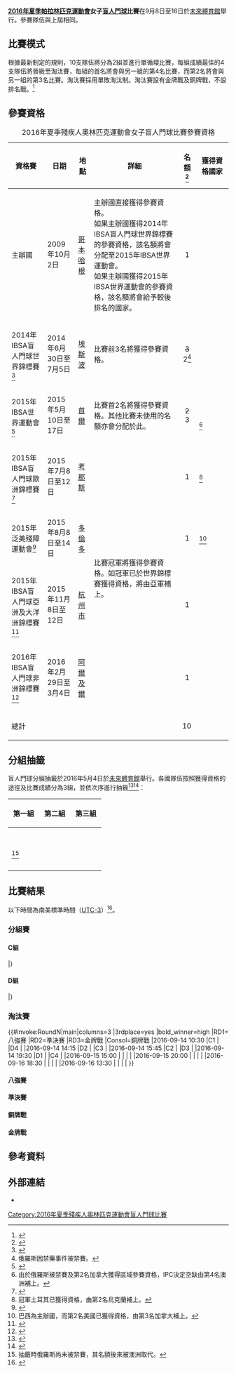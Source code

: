 {{noteTA|G1=Sports}}
{{Infobox Paralympic event
| event       = 女子盲人門球
| games       = 2016年夏季
| image       = [[File:Goalball_pictogram_(Paralympics).svg|120px]]
| caption     = 
| venue       = [[未來體育館|未來體育館]]
| dates       = 9月8日至16日
| competitors = 60
| nations     = 10
| gold        =  
| goldNPC     =  
| silver      =  
| silverNPC   =  
| bronze      =  
| bronzeNPC   =  
| prev        = [[2012年夏季殘疾人奧林匹克運動會女子盲人門球比賽|2012]]
| next        = [[2020年夏季殘疾人奧林匹克運動會女子盲人門球比賽|2020]]
}}
'''[[2016年夏季帕拉林匹克運動會|2016年夏季帕拉林匹克運動會]]女子[[2016年夏季殘疾人奧林匹克運動會盲人門球比賽|盲人門球]]比賽'''在9月8日至16日於[[未來體育館|未來體育館]]舉行。參賽隊伍與上屆相同。
{{2016年夏季殘疾人奧林匹克運動會盲人門球比賽}}

== 比賽模式 ==
根據最新制定的規則，10支隊伍將分為2組並進行單循環比賽，每組成績最佳的4支隊伍將晉級至淘汰賽，每組的首名將會與另一組的第4名比賽，而第2名將會與另一組的第3名比賽。淘汰賽採用單敗淘汰制。淘汰賽設有金牌戰及銅牌戰，不設排名戰。<ref>{{cite web |url=http://www.ibsasport.org/news/994/ibsa-goalball-announces-rule-change |language=EN |title=IBSA Goalball Announces Rule Change |publisher=IBSA |date=2016-06-18 |accessdate=2016-08-27 |archive-date=2016-08-24 |archive-url=https://web.archive.org/web/20160824190800/http://www.ibsasport.org/news/994/ibsa-goalball-announces-rule-change |dead-url=no }}</ref>

== 參賽資格 ==
{| class="wikitable" width="100%"
|+ 2016年夏季殘疾人奧林匹克運動會女子盲人門球比賽參賽資格
|-
! 資格賽 !! 日期 !! 地點 !!style="width:40%;"| 詳細 !! 名額<ref name="qualify">{{Cite web |url=https://www.rio2016.com/sites/default/files/users/rio2016_files/goalball.pdf |title=Qualification Guide |accessdate=2016-08-27 |archive-date=2016-09-22 |archive-url=https://web.archive.org/web/20160922191449/https://www.rio2016.com/sites/default/files/users/rio2016_files/goalball.pdf |dead-url=no }}</ref> !!style="width:15%;"| 獲得資格國家
|-
| 主辦國 || 2009年10月2日 || {{DEN}}[[哥本哈根|哥本哈根]] || 主辦國直接獲得參賽資格。<br />如果主辦國獲得2014年IBSA盲人門球世界錦標賽的參賽資格，該名額將會分配至2015年IBSA世界運動會。<br />如果主辦國獲得2015年IBSA世界運動會的參賽資格，該名額將會給予較後排名的國家。 ||align="center"| 1 || {{flagIPCteam|BRA|2016年夏季}}
|-
| 2014年IBSA盲人門球世界錦標賽<ref name="world">{{Official|http://www.goalball2014.fi/}}{{en}}</ref> || 2014年6月30日至7月5日 || {{FIN}}[[埃斯波|埃斯波]] || 比賽前3名將獲得參賽資格。 ||align="center"| <s>3</s><br />2<ref>俄羅斯因禁藥事件被禁賽。</ref> || {{flagIPCteam|USA|2016年夏季}}<br /><s>{{flagIPCteam|RUS|2016年夏季}}</s><br />{{flagIPCteam|TUR|2016年夏季}}
|-
| 2015年IBSA世界運動會<ref name="seoul">{{Cite web |url=http://www.ibsasport.org/sports/files/479-Results-Results-Goalball-Seoul-2015-IBSA-World-Games.pdf |title=比賽結果 |accessdate=2016-08-27 |archive-date=2016-10-11 |archive-url=https://web.archive.org/web/20161011200858/http://www.ibsasport.org/sports/files/479-Results-Results-Goalball-Seoul-2015-IBSA-World-Games.pdf |dead-url=no }}</ref> || 2015年5月10日至17日 || {{KOR}}[[首爾|首爾]] || 比賽首2名將獲得參賽資格。其他比賽未使用的名額亦會分配於此。 ||align="center"| <s>2</s><br />3 || {{flagIPCteam|ISR|2016年夏季}}<br />{{flagIPCteam|CHN|2016年夏季}}<br />{{flagIPCteam|AUS|2016年夏季}}<ref>由於俄羅斯被禁賽及第2名加拿大獲得區域參賽資格，IPC決定空缺由第4名澳洲補上。{{cite news |title=Australia Selected to Compete in Paralympic Goalball Competition |url=http://www.ibsasport.org/news/1031/australia-selected-to-compete-in-paralympic-goalball-competition |language=EN |author=IBSA |date=2016-08-26 |accessdate=2016-08-27 |archive-date=2016-08-29 |archive-url=https://web.archive.org/web/20160829225512/http://www.ibsasport.org/news/1031/australia-selected-to-compete-in-paralympic-goalball-competition |dead-url=no }}</ref>
|-
| 2015年IBSA盲人門球歐洲錦標賽<ref name="Europe">{{Official|http://www.lasfinfo.lt/en/}}{{en}}</ref> || 2015年7月8日至12日 || {{LTU}}[[考那斯|考那斯]] ||rowspan="4"| 比賽冠軍將獲得參賽資格。如冠軍已於世界錦標賽獲得資格，將由亞軍補上。||align="center"| 1 || {{flagIPCteam|UKR|2016年夏季}}<ref>冠軍土耳其已獲得資格，由第2名烏克蘭補上。</ref>
|-
| 2015年泛美殘障運動會<ref name="America">{{Cite web |url=http://www.ibsasport.org/sports/files/467-Results-Toronto-2015-Parapan-American-Games-Goalball-Results-.xls |title=比賽結果 |accessdate=2016-08-27 |archive-date=2016-05-12 |archive-url=https://web.archive.org/web/20160512161525/http://www.ibsasport.org/sports/files/467-Results-Toronto-2015-Parapan-American-Games-Goalball-Results-.xls |dead-url=no }}</ref> || 2015年8月8日至14日 || {{CAN}}[[多倫多|多倫多]] ||align="center"| 1 || {{flagIPCteam|CAN|2016年夏季}}<ref>巴西為主辦國，而第2名美國已獲得資格，由第3名加拿大補上。</ref>
|-
| 2015年IBSA盲人門球亞洲及大洋洲錦標賽<ref name="Asia">{{Cite web |url=http://www.ibsasport.org/sports/files/519-Results-IBSA-Goalball-Asian-Pacific-Championships-2015---results.xlsx |title=比賽結果 |accessdate=2016-08-27 |archive-date=2016-05-06 |archive-url=https://web.archive.org/web/20160506072119/http://www.ibsasport.org/sports/files/519-Results-IBSA-Goalball-Asian-Pacific-Championships-2015---results.xlsx |dead-url=no }}</ref> || 2015年11月8日至12日 || {{CHN}}[[杭州市|杭州市]] ||align="center"| 1 || {{flagIPCteam|JPN|2016年夏季}}
|-
| 2016年IBSA盲人門球非洲錦標賽<ref name="Africa">{{Cite web |url=http://www.ibsasport.org/sports/files/554-Results-Results:--2016-IBSA-Goalball-Africa-Regional-Championships.xlsx |title=比賽結果 |accessdate=2016-08-27 |archive-date=2016-10-11 |archive-url=https://web.archive.org/web/20161011200649/http://www.ibsasport.org/sports/files/554-Results-Results:--2016-IBSA-Goalball-Africa-Regional-Championships.xlsx |dead-url=no }}</ref>　|| 2016年2月29日至3月4日 || {{ALG}}[[阿爾及爾|阿爾及爾]] ||align="center"| 1 || {{flagIPCteam|ALG|2016年夏季}}
|-
! 總計 !! colspan="3"| !! 10 !!
|}

== 分組抽籤 ==
{{See also|2016年夏季殘疾人奧林匹克運動會女子盲人門球比賽參賽名單}}
盲人門球分組抽籤於2016年5月4日於[[未來體育館|未來體育館]]舉行。各國隊伍按照獲得資格的途徑及比賽成績分為3組，並依次序進行抽籤<ref>{{cite web |url=https://www.paralympic.org/news/groups-drawn-goalball-rio-2016 |language=EN |title=Groups drawn for goalball at Rio 2016 |publisher=IPC |date=2016-05-05 |accessdate=2016-08-27 |archive-date=2016-09-13 |archive-url=https://web.archive.org/web/20160913072854/https://www.paralympic.org/news/groups-drawn-goalball-rio-2016 |dead-url=no }}</ref><ref>{{cite web |url=http://www.ibsasport.org/news/971/goalball-draw-held-for-rio-paralympic-games |language=EN |title=Goalball Draw Held for Rio Paralympic Games |publisher=IBSA |date=2016-05-16 |accessdate=2016-08-27 |archive-date=2016-08-27 |archive-url=https://web.archive.org/web/20160827062101/http://www.ibsasport.org/news/971/goalball-draw-held-for-rio-paralympic-games |dead-url=no }}</ref>：
{| class="wikitable"
|-
!width=30%|第一組
!width=30%|第二組
!width=30%|第三組
|-
|valign="top"|{{flagIPCteam|USA|2016年夏季}}<br />{{flagIPCteam|RUS|2016年夏季}}<ref>抽籤時俄羅斯尚未被禁賽，其名額後來被澳洲取代。</ref><br />{{flagIPCteam|TUR|2016年夏季}}
|valign="top"|{{flagIPCteam|JPN|2016年夏季}}<br />{{flagIPCteam|ALG|2016年夏季}}<br />{{flagIPCteam|UKR|2016年夏季}}<br />{{flagIPCteam|CAN|2016年夏季}}
|valign="top"|{{flagIPCteam|BRA|2016年夏季}}<br />{{flagIPCteam|ISR|2016年夏季}}<br />{{flagIPCteam|CHN|2016年夏季}}
|}

== 比賽結果 ==
以下時間為南美標準時間（[[UTC-3|UTC-3]]）<ref>{{Cite web |url=http://www.ibsasport.org/sports/files/586-General-Rio-2016-Goalball-Match-Schedule.pdf |title=比賽時間表 |accessdate=2016-08-27 |archive-date=2016-08-24 |archive-url=https://web.archive.org/web/20160824034306/http://www.ibsasport.org/sports/files/586-General-Rio-2016-Goalball-Match-Schedule.pdf |dead-url=no }}</ref>。
=== 分組賽 ===
==== C組 ====
{{Fb cl2 header navbar|template=yes|name=2016年夏季殘疾人奧林匹克運動會女子盲人門球比賽C組排名}}
{{Fb cl2 team|t={{flagIPCteam|USA|2016年夏季}} |w=0 |d=0 |l=0 |gf=0 |ga=0 |bc=#ccffcc}}
{{Fb cl2 team|t={{flagIPCteam|JPN|2016年夏季}} |w=0 |d=0 |l=0 |gf=0 |ga=0 |bc=#ccffcc}}
{{Fb cl2 team|t={{flagIPCteam|ALG|2016年夏季}} |w=0 |d=0 |l=0 |gf=0 |ga=0 |bc=#ccffcc}}
{{Fb cl2 team|t={{flagIPCteam|BRA|2016年夏季}} |w=0 |d=0 |l=0 |gf=0 |ga=0 |bc=#ccffcc}}
{{Fb cl2 team|t={{flagIPCteam|ISR|2016年夏季}} |w=0 |d=0 |l=0 |gf=0 |ga=0 |bc=#ffcccc}}
|}
{{footballbox
| bg         = #EEEEEE
| date       = 2016-09-08
| time       = 11:00
| team1      = {{flagIPC-rt|USA|2016年夏季}}
| team2      = {{flagIPC|BRA|20126年夏季}}
| score      = –
| goals1     = 
| goals2     = 
| report     = [ 報告]
| stadium    = [[未來體育館|未來體育館]]
| attendance = 
| referee    = 
}}
{{footballbox
| bg         = 
| date       = 2016-09-08
| time       = 14:30
| team1      = {{flagIPC-rt|JPN|2016年夏季}}
| team2      = {{flagIPC|ISR|20126年夏季}}
| score      = –
| goals1     = 
| goals2     = 
| report     = [ 報告]
| stadium    = [[未來體育館|未來體育館]]
| attendance = 
| referee    = 
}}
{{footballbox
| bg         = #EEEEEE
| date       = 2016-09-09
| time       = 14:30
| team1      = {{flagIPC-rt|ALG|2016年夏季}}
| team2      = {{flagIPC|USA|20126年夏季}}
| score      = –
| goals1     = 
| goals2     = 
| report     = [ 報告]
| stadium    = [[未來體育館|未來體育館]]
| attendance = 
| referee    = 
}}
{{footballbox
| bg         = 
| date       = 2016-09-09
| time       = 18:45
| team1      = {{flagIPC-rt|BRA|2016年夏季}}
| team2      = {{flagIPC|JPN|20126年夏季}}
| score      = –
| goals1     = 
| goals2     = 
| report     = [ 報告]
| stadium    = [[未來體育館|未來體育館]]
| attendance = 
| referee    = 
}}
{{footballbox
| bg         = #EEEEEE
| date       = 2016-09-10
| time       = 18:45
| team1      = {{flagIPC-rt|ISR|2016年夏季}}
| team2      = {{flagIPC|ALG|20126年夏季}}
| score      = –
| goals1     = 
| goals2     = 
| report     = [ 報告]
| stadium    = [[未來體育館|未來體育館]]
| attendance = 
| referee    = 
}}
{{footballbox
| bg         = 
| date       = 2016-09-11
| time       = 10:15
| team1      = {{flagIPC-rt|USA|2016年夏季}}
| team2      = {{flagIPC|JPN|20126年夏季}}
| score      = –
| goals1     = 
| goals2     = 
| report     = [ 報告]
| stadium    = [[未來體育館|未來體育館]]
| attendance = 
| referee    = 
}}
{{footballbox
| bg         = #EEEEEE
| date       = 2016-09-12
| time       = 10:15
| team1      = {{flagIPC-rt|BRA|2016年夏季}}
| team2      = {{flagIPC|ISR|20126年夏季}}
| score      = –
| goals1     = 
| goals2     = 
| report     = [ 報告]
| stadium    = [[未來體育館|未來體育館]]
| attendance = 
| referee    = 
}}
{{footballbox
| bg         = 
| date       = 2016-09-12
| time       = 15:30
| team1      = {{flagIPC-rt|JPN|2016年夏季}}
| team2      = {{flagIPC|ALG|20126年夏季}}
| score      = –
| goals1     = 
| goals2     = 
| report     = [ 報告]
| stadium    = [[未來體育館|未來體育館]]
| attendance = 
| referee    = 
}}
{{footballbox
| bg         = #EEEEEE
| date       = 2016-09-13
| time       = 09:00
| team1      = {{flagIPC-rt|ISR|2016年夏季}}
| team2      = {{flagIPC|USA|20126年夏季}}
| score      = –
| goals1     = 
| goals2     = 
| report     = [ 報告]
| stadium    = [[未來體育館|未來體育館]]
| attendance = 
| referee    = 
}}
{{footballbox
| bg         = 
| date       = 2016-09-13
| time       = 11:30
| team1      = {{flagIPC-rt|ALG|2016年夏季}}
| team2      = {{flagIPC|BRA|20126年夏季}}
| score      = –
| goals1     = 
| goals2     = 
| report     = [ 報告]
| stadium    = [[未來體育館|未來體育館]]
| attendance = 
| referee    = 
}}
==== D組 ====
{{Fb cl2 header navbar|template=yes|name=2016年夏季殘疾人奧林匹克運動會女子盲人門球比賽D組排名}}
{{Fb cl2 team|t={{flagIPCteam|TUR|2016年夏季}} |w=0 |d=0 |l=0 |gf=0 |ga=0 |bc=#ccffcc}}
{{Fb cl2 team|t={{flagIPCteam|UKR|2016年夏季}} |w=0 |d=0 |l=0 |gf=0 |ga=0 |bc=#ccffcc}}
{{Fb cl2 team|t={{flagIPCteam|CAN|2016年夏季}} |w=0 |d=0 |l=0 |gf=0 |ga=0 |bc=#ccffcc}}
{{Fb cl2 team|t={{flagIPCteam|CHN|2016年夏季}} |w=0 |d=0 |l=0 |gf=0 |ga=0 |bc=#ccffcc}}
{{Fb cl2 team|t={{flagIPCteam|AUS|2016年夏季}} |w=0 |d=0 |l=0 |gf=0 |ga=0 |bc=#ffcccc}}
|}
{{footballbox
| bg         = #EEEEEE
| date       = 2016-09-08
| time       = 18:45
| team1      = {{flagIPC-rt|AUS|2016年夏季}}
| team2      = {{flagIPC|CHN|20126年夏季}}
| score      = –
| goals1     = 
| goals2     = 
| report     = [ 報告]
| stadium    = [[未來體育館|未來體育館]]
| attendance = 
| referee    = 
}}
{{footballbox
| bg         = 
| date       = 2016-09-09
| time       = 10:15
| team1      = {{flagIPC-rt|TUR|2016年夏季}}
| team2      = {{flagIPC|CAN|20126年夏季}}
| score      = –
| goals1     = 
| goals2     = 
| report     = [ 報告]
| stadium    = [[未來體育館|未來體育館]]
| attendance = 
| referee    = 
}}
{{footballbox
| bg         = #EEEEEE
| date       = 2016-09-10
| time       = 10:15
| team1      = {{flagIPC-rt|UKR|2016年夏季}}
| team2      = {{flagIPC|AUS|20126年夏季}}
| score      = –
| goals1     = 
| goals2     = 
| report     = [ 報告]
| stadium    = [[未來體育館|未來體育館]]
| attendance = 
| referee    = 
}}
{{footballbox
| bg         = 
| date       = 2016-09-10
| time       = 14:30
| team1      = {{flagIPC-rt|CHN|2016年夏季}}
| team2      = {{flagIPC|TUR|20126年夏季}}
| score      = –
| goals1     = 
| goals2     = 
| report     = [ 報告]
| stadium    = [[未來體育館|未來體育館]]
| attendance = 
| referee    = 
}}
{{footballbox
| bg         = #EEEEEE
| date       = 2016-09-11
| time       = 14:30
| team1      = {{flagIPC-rt|CAN|2016年夏季}}
| team2      = {{flagIPC|UKR|20126年夏季}}
| score      = –
| goals1     = 
| goals2     = 
| report     = [ 報告]
| stadium    = [[未來體育館|未來體育館]]
| attendance = 
| referee    = 
}}
{{footballbox
| bg         = 
| date       = 2016-09-11
| time       = 18:45
| team1      = {{flagIPC-rt|AUS|2016年夏季}}
| team2      = {{flagIPC|TUR|20126年夏季}}
| score      = –
| goals1     = 
| goals2     = 
| report     = [ 報告]
| stadium    = [[未來體育館|未來體育館]]
| attendance = 
| referee    = 
}}
{{footballbox
| bg         = #EEEEEE
| date       = 2016-09-12
| time       = 18:15
| team1      = {{flagIPC-rt|CHN|2016年夏季}}
| team2      = {{flagIPC|CAN|20126年夏季}}
| score      = –
| goals1     = 
| goals2     = 
| report     = [ 報告]
| stadium    = [[未來體育館|未來體育館]]
| attendance = 
| referee    = 
}}
{{footballbox
| bg         = 
| date       = 2016-09-12
| time       = 20:45
| team1      = {{flagIPC-rt|TUR|2016年夏季}}
| team2      = {{flagIPC|UKR|20126年夏季}}
| score      = –
| goals1     = 
| goals2     = 
| report     = [ 報告]
| stadium    = [[未來體育館|未來體育館]]
| attendance = 
| referee    = 
}}
{{footballbox
| bg         = #EEEEEE
| date       = 2016-09-13
| time       = 15:30
| team1      = {{flagIPC-rt|CAN|2016年夏季}}
| team2      = {{flagIPC|AUS|20126年夏季}}
| score      = –
| goals1     = 
| goals2     = 
| report     = [ 報告]
| stadium    = [[未來體育館|未來體育館]]
| attendance = 
| referee    = 
}}
{{footballbox
| bg         = 
| date       = 2016-09-13
| time       = 19:30
| team1      = {{flagIPC-rt|UKR|2016年夏季}}
| team2      = {{flagIPC|CHN|20126年夏季}}
| score      = –
| goals1     = 
| goals2     = 
| report     = [ 報告]
| stadium    = [[未來體育館|未來體育館]]
| attendance = 
| referee    = 
}}

=== 淘汰賽 ===
{{#invoke:RoundN|main|columns=3
|3rdplace=yes
|bold_winner=high
|RD1=八強賽
|RD2=準決賽
|RD3=金牌戰
|Consol=銅牌戰
|2016-09-14 10:30 |C1 | |D4 |
|2016-09-14 14:15 |D2 | |C3 |
|2016-09-14 15:45 |C2 | |D3 |
|2016-09-14 19:30 |D1 | |C4 |
|2016-09-15 15:00 | | | |
|2016-09-15 20:00 | | | |
|2016-09-16 18:30 | | | |
|2016-09-16 13:30 | | | |
}}
==== 八強賽 ====
{{footballbox
| bg         = #EEEEEE
| date       = 2016-09-14
| time       = 10:30
| team1      = <!--{{flagIPC-rt||2016年夏季}}-->
| team2      = <!--{{flagIPC||20126年夏季}}-->
| score      = –
| goals1     = 
| goals2     = 
| report     = [ 報告]
| stadium    = [[未來體育館|未來體育館]]
| attendance = 
| referee    = 
}}
{{footballbox
| bg         = 
| date       = 2016-09-14
| time       = 14:15
| team1      = <!--{{flagIPC-rt||2016年夏季}}-->
| team2      = <!--{{flagIPC||20126年夏季}}-->
| score      = –
| goals1     = 
| goals2     = 
| report     = [ 報告]
| stadium    = [[未來體育館|未來體育館]]
| attendance = 
| referee    = 
}}
{{footballbox
| bg         = #EEEEEE
| date       = 2016-09-14
| time       = 15:45
| team1      = <!--{{flagIPC-rt||2016年夏季}}-->
| team2      = <!--{{flagIPC||20126年夏季}}-->
| score      = –
| goals1     = 
| goals2     = 
| report     = [ 報告]
| stadium    = [[未來體育館|未來體育館]]
| attendance = 
| referee    = 
}}
{{footballbox
| bg         = 
| date       = 2016-09-14
| time       = 19:30
| team1      = <!--{{flagIPC-rt||2016年夏季}}-->
| team2      = <!--{{flagIPC||20126年夏季}}-->
| score      = –
| goals1     = 
| goals2     = 
| report     = [ 報告]
| stadium    = [[未來體育館|未來體育館]]
| attendance = 
| referee    = 
}}
==== 準決賽 ====
{{footballbox
| bg         = #EEEEEE
| date       = 2016-09-15
| time       = 15:00
| team1      = <!--{{flagIPC-rt||2016年夏季}}-->
| team2      = <!--{{flagIPC||20126年夏季}}-->
| score      = –
| goals1     = 
| goals2     = 
| report     = [ 報告]
| stadium    = [[未來體育館|未來體育館]]
| attendance = 
| referee    = 
}}
{{footballbox
| bg         = 
| date       = 2016-09-15
| time       = 20:00
| team1      = <!--{{flagIPC-rt||2016年夏季}}-->
| team2      = <!--{{flagIPC||20126年夏季}}-->
| score      = –
| goals1     = 
| goals2     = 
| report     = [ 報告]
| stadium    = [[未來體育館|未來體育館]]
| attendance = 
| referee    = 
}}
==== 銅牌戰 ====
{{footballbox
| bg         = #EEEEEE
| date       = 2016-09-16
| time       = 13:30
| team1      = <!--{{flagIPC-rt||2016年夏季}}-->
| team2      = <!--{{flagIPC||20126年夏季}}-->
| score      = –
| goals1     = 
| goals2     = 
| report     = [ 報告]
| stadium    = [[未來體育館|未來體育館]]
| attendance = 
| referee    = 
}}
==== 金牌戰 ====
{{footballbox
| bg         = #F7F6A8
| date       = 2016-09-16
| time       = 18:30
| team1      = <!--{{flagIPC-rt||2016年夏季}}-->
| team2      = <!--{{flagIPC||20126年夏季}}-->
| score      = –
| goals1     = 
| goals2     = 
| report     = [ 報告]
| stadium    = [[未來體育館|未來體育館]]
| attendance = 
| referee    = 
}}

== 參考資料 ==
{{reflist}}

== 外部連結 ==
* {{Official|https://www.rio2016.com/en/paralympics/goalball}}{{pt}}{{en}}{{es}}{{fr}}

[[Category:2016年夏季殘疾人奧林匹克運動會盲人門球比賽|Category:2016年夏季殘疾人奧林匹克運動會盲人門球比賽]]